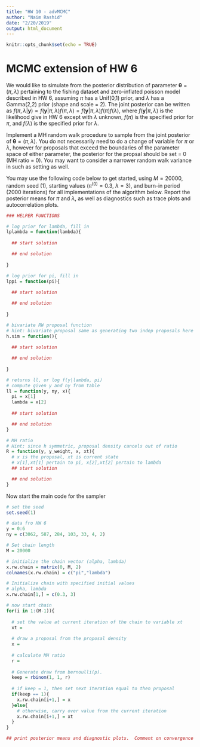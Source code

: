 ```yaml
---
title: "HW 10 - advMCMC"
author: "Naim Rashid"
date: "2/20/2019"
output: html_document
---
```


```r
knitr::opts_chunk$set(echo = TRUE)
```

# MCMC extension of HW 6

We would like to simulate from the posterior distribution of parameter $\boldsymbol{\theta} = (\pi,\lambda)$ pertaining to the fishing dataset and zero-inflated poisson model described in HW 6, assuming $\pi$ has a Unif(0,1) prior, and $\lambda$ has a Gamma(2,2) prior (shape and scale = 2).  The joint posterior can be written as $f(\pi,\lambda | \boldsymbol{y}) \propto f(\boldsymbol{y} | \pi, \lambda)f(\pi,\lambda) = f(\boldsymbol{y} | \pi, \lambda)f(\pi)f(\lambda)$, where $f(\boldsymbol{y} | \pi,\lambda)$ is the likelihood give in HW 6 except with $\lambda$ unknown, $f(\pi)$ is the specified prior for $\pi$, and $f(\lambda)$ is the specified prior for $\lambda$.  

Implement a MH random walk procedure to sample from the joint posterior of $\boldsymbol{\theta} = (\pi,\lambda)$.  You do not necessarily need to do a change of variable for $\pi$ or $\lambda$, however for proposals that exceed the boundaries of the parameter space of either parameter, the posterior for the propsal should be set = 0 (MH ratio = 0).  You may want to consider a narrower random walk variance in such as setting as well. 

You may use the following code below to get started, using $M = 20000$, random seed (1), starting values ($\pi^{(0)} = 0.3$, $\lambda = 3$), and burn-in period (2000 iterations) for all implementations of the algorithm below. Report the posterior means for $\pi$ and $\lambda$, as well as diagnostics such as trace plots and autocorrelation plots.

```r
### HELPER FUNCTIONS

# log prior for lambda, fill in 
lplambda = function(lambda){
  
  ## start solution

  ## end solution
  
}

# log prior for pi, fill in 
lppi = function(pi){
  
  ## start solution

  ## end solution  
  
}

# bivariate RW proposal function
# hint: bivariate proposal same as generating two indep proposals here
h.sim = function(){
  
  ## start solution

  ## end solution  
  
}

# returns ll, or log f(y|lambda, pi)
# compute given y and ny from table
ll = function(y, ny, x){
  pi = x[1]
  lambda = x[2]
  
  ## start solution

  ## end solution
}

# MH ratio
# Hint; since h symmetric, proposal density cancels out of ratio
R = function(y, y_weight, x, xt){
  # x is the proposal, xt is current state
  # x[1],xt[1] pertain to pi, x[2],xt[2] pertain to lambda
  ## start solution

  ## end solution
}

```

Now start the main code for the sampler

```r
# set the seed
set.seed(1)

# data fro HW 6
y = 0:6
ny = c(3062, 587, 284, 103, 33, 4, 2)

# Set chain length
M = 20000

# initialize the chain vector (alpha, lambda)
x.rw.chain = matrix(0, M, 2)
colnames(x.rw.chain) = c("pi","lambda")

# Initialize chain with specified initial values
# alpha, lambda
x.rw.chain[1,] = c(0.3, 3) 

# now start chain
for(i in 1:(M-1)){
  
  # set the value at current iteration of the chain to variable xt
  xt = 
  
  # draw a proposal from the proposal density
  x = 
  
  # calculate MH ratio 
  r = 
  
  # Generate draw from bernoulli(p).
  keep = rbinom(1, 1, r)
  
  # if keep = 1, then set next iteration equal to then proposal
  if(keep == 1){
    x.rw.chain[i+1,] = x
  }else{
    # otherwise, carry over value from the current iteration
    x.rw.chain[i+1,] = xt
  }
}

## print posterior means and diagnostic plots.  Comment on convergence 


```





